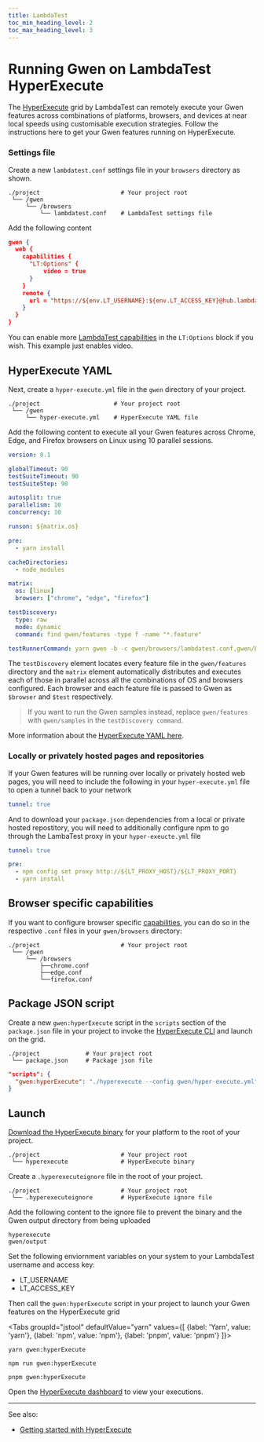 ```yaml
--- 
title: LambdaTest
toc_min_heading_level: 2
toc_max_heading_level: 3
---
```



# Running Gwen on LambdaTest HyperExecute

The [HyperExecute](https://www.lambdatest.com/hyperexecute) grid by LambdaTest can remotely execute your Gwen features across combinations of platforms, browsers, and devices at near local speeds using customisable execution strategies. Follow the instructions here to get your Gwen features running on HyperExecute.

### Settings file

Create a new `lambdatest.conf` settings file in your `browsers` directory as shown.

```shell {4}
./project                       # Your project root
 └── /gwen
     └── /browsers
         └── lambdatest.conf    # LambdaTest settings file
```

Add the following content

```json
gwen {
  web {
    capabilities {
      "LT:Options" {
          video = true
      }
    }
    remote {
      url = "https://${env.LT_USERNAME}:${env.LT_ACCESS_KEY}@hub.lambdatest.com/wd/hub"
    }
  }
}
```

You can enable more [LambdaTest capabilities](https://www.lambdatest.com/support/docs/selenium-automation-capabilities/#desired-capabilities-in-selenium-4) in the `LT:Options` block if you wish. This example just enables video.

## HyperExecute YAML

Next, create a `hyper-execute.yml` file in the `gwen` directory of your project. 

```shell {4}
./project                     # Your project root
 └── /gwen
     └── hyper-execute.yml    # HyperExecute YAML file
```

Add the following content to execute all your Gwen features across Chrome, Edge, and Firefox browsers on Linux using 10 parallel sessions.

```yaml {20,21,26,28}
version: 0.1

globalTimeout: 90
testSuiteTimeout: 90
testSuiteStep: 90

autosplit: true
parallelism: 10
concurrency: 10

runson: ${matrix.os}

pre:
  - yarn install

cacheDirectories:
  - node_modules

matrix:
  os: [linux]
  browser: ["chrome", "edge", "firefox"]

testDiscovery:
  type: raw
  mode: dynamic
  command: find gwen/features -type f -name "*.feature"

testRunnerCommand: yarn gwen -b -c gwen/browsers/lambdatest.conf,gwen/browsers/$browser.conf $test

```

The `testDiscovery` element locates every feature file in the `gwen/features` directory and the `matrix` element automatically distributes and executes each of those in parallel across all the combinations of OS and browsers configured. Each browser and each feature file is passed to Gwen as `$browser` and `$test` respectively.

> If you want to run the Gwen samples instead, replace `gwen/features` with `gwen/samples` in the `testDiscovery command`.

More information about the [HyperExecute YAML here](https://www.lambdatest.com/support/docs/deep-dive-into-hyperexecute-yaml).

### Locally or privately hosted pages and repositories

If your Gwen features will be running over locally or privately hosted web pages, you will need to include the following in your `hyper-execute.yml` file to open a tunnel back to your network

```yaml {1}
tunnel: true
```

And to download your `package.json` dependencies from a local or private hosted repostitory, you will need to additionally configure npm to go through the LambaTest proxy in your `hyper-exeucte.yml` file

```yaml {1,4}
tunnel: true

pre:
  - npm config set proxy http://${LT_PROXY_HOST}/${LT_PROXY_PORT}
  - yarn install
```


## Browser specific capabilities

If you want to configure browser specific [capabilities](/docs/settings/reference#gwen-web-capabilities), you can do so in the respective `.conf` files in your `gwen/browsers` directory:

```shell {4}
./project                       # Your project root
 └── /gwen
     └── /browsers
         ├──chrome.conf
         ├──edge.conf
         └──firefox.conf
```

## Package JSON script

Create a new `gwen:hyperExecute` script in the `scripts` section of the `package.json` file in your project to invoke the [HyperExecute CLI](https://www.lambdatest.com/support/docs/hyperexecute-cli-run-tests-on-hyperexecute-grid/) and launch on the grid.

```shell {2}
./project             # Your project root
 └── package.json     # Package json file
```

```json {2}
"scripts": {
  "gwen:hyperExecute": "./hyperexecute --config gwen/hyper-execute.yml"
}
```

## Launch

[Download the HyperExecute binary](https://www.lambdatest.com/support/docs/hyperexecute-cli-run-tests-on-hyperexecute-grid/) for your platform to the root of your project.

```shell {2}
./project                       # Your project root
 └── hyperexecute               # HyperExecute binary
 ```

Create a `.hyperexecuteignore` file in the root of your project.

```shell {2}
./project                       # Your project root
 └── .hyperexecuteignore        # HyperExecute ignore file
 ```

Add the following content to the ignore file to prevent the binary and the Gwen output directory from being uploaded
```
hyperexecute
gwen/output
```

Set the following enviornment variables on your system to your LambdaTest username and access key:
- LT_USERNAME
- LT_ACCESS_KEY


Then call the `gwen:hyperExecute` script in your project to launch your Gwen features on the HyperExecute grid

<Tabs
groupId="jstool"
defaultValue="yarn"
values={[
  {label: 'Yarn', value: 'yarn'},
  {label: 'npm', value: 'npm'},
  {label: 'pnpm', value: 'pnpm'}
]}>

<TabItem value="yarn">

  ```shell
  yarn gwen:hyperExecute
  ```

</TabItem>

<TabItem value="npm">

  ```shell
  npm run gwen:hyperExecute
  ```

</TabItem>

<TabItem value="pnpm">

  ```shell
  pnpm gwen:hyperExecute
  ```

</TabItem>

</Tabs>

Open the [HyperExecute dashboard](https://hyperexecute.lambdatest.com/) to view your executions.

---

See also:
- [Getting started with HyperExecute](https://www.lambdatest.com/support/docs/getting-started-with-hyperexecute/)
